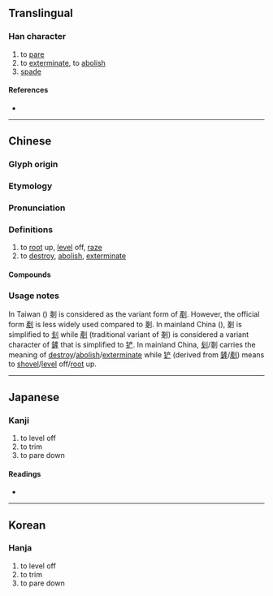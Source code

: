 {{also|刬}}
{{character info/new}}
==Translingual==

===Han character===
{{Han char|rn=18|rad=刀|as=08|sn=10|four=|canj=IILN|ids=⿰戔刂}}

# to [[pare]]
# to [[exterminate]], to [[abolish]]
# [[spade]]

====References====
* {{Han ref|kx=0141.050|dkj=02036|dj=0320.120|hdz=10343.190|uh=5257|ud=21079}}

----

==Chinese==
{{zh-forms|s=刬|t2=剷}}

===Glyph origin===
{{Han etym}}

===Etymology===
{{rfe|lang=zh}}

===Pronunciation===
{{zh-pron
|m=chǎn
|c=caan2
|mc=y
|oc=y
|cat=
}}

===Definitions===
{{zh-hanzi}}

# to [[root]] up, [[level]] off, [[raze]] {{gloss|{{zh-alt-form|剷}}}} {{attention|zh|if it's an alt form, why does it have compounds}}
# to [[destroy]], [[abolish]], [[exterminate]] {{zh-also|剗滅/刬灭}}

====Compounds====
{{zh-der|一剗|剗刷|剗削|剗卻|剗地|剗子箭|剗惡除奸|剗新|剗滅|剗草除根|剗著|剗襪|剗跡|剗除|剗革|剗馬}}

===Usage notes===
In Taiwan ({{w|traditional Chinese}}) 剗 is considered as the variant form of [[剷]]. However, the official form [[剷]] is less widely used compared to 剗. In mainland China ({{w|simplified Chinese}}), 剗 is simplified to [[刬]] while [[剷]] (traditional variant of 剗) is considered a variant character of [[鏟]] that is simplified to [[铲]]. In mainland China, [[刬]]/剗 carries the meaning of [[destroy]]/[[abolish]]/[[exterminate]] while [[铲]] (derived from [[鏟]]/[[剷]]) means to [[shovel]]/[[level]] off/[[root]] up.

----

==Japanese==

===Kanji===
{{ja-kanji|grade=|rs=刀08}}

# to level off
# to trim
# to pare down

====Readings====
* {{ja-readings|on=[[さん]] (san), [[せん]] (sen)|kun=[[けずる]] (kezuru), [[たいらにする]] (tairanisuru)}}

----

==Korean==

===Hanja===
{{ko-hanja|hangeul=잔|rv=jan|mr=chan}}

# to level off
# to trim
# to pare down